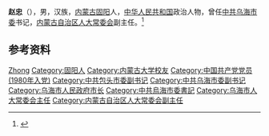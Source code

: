 {{Otheruses|other=名为赵忠的其他人物|赵忠}}

'''赵忠'''（{{bd|1952年|8月|}}），男，汉族，[[内蒙古|内蒙古]][[固阳|固阳]]人，[[中华人民共和国|中华人民共和国]]政治人物，曾任[[中共乌海市委|中共乌海市委]]书记，[[内蒙古自治区人大常委会|内蒙古自治区人大常委会]]副主任。<ref>{{Cite web|title=赵忠简历|url=http://www.npc.gov.cn/zgrdw//npc/xinwen/dfrd/nmg/2013-02/16/content_1754221.htm|accessdate=2020-09-01|work=中国人大网}}</ref>

== 参考资料 ==
{{reflist}}

{{中国人物小作品}}

{{Authority control}}
{{DEFAULTSORT:Zhao赵}}
[[Category:赵姓|Zhong]]
[[Category:固阳人|Category:固阳人]]
[[Category:内蒙古大学校友|Category:内蒙古大学校友]]
[[Category:中国共产党党员_(1980年入党)|Category:中国共产党党员 (1980年入党)]]
[[Category:中共包头市委副书记|Category:中共包头市委副书记]]
[[Category:中共乌海市委副书记|Category:中共乌海市委副书记]]
[[Category:乌海市人民政府市长|Category:乌海市人民政府市长]]
[[Category:中共烏海市委書記|Category:中共烏海市委書記]]
[[Category:乌海市人大常委会主任|Category:乌海市人大常委会主任]]
[[Category:内蒙古自治区人大常委会副主任|Category:内蒙古自治区人大常委会副主任]]